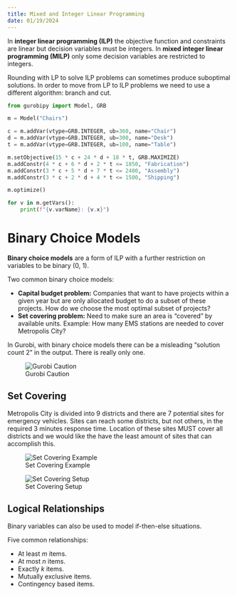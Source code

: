 ```yaml
---
title: Mixed and Integer Linear Programming
date: 01/19/2024
---
```


In **integer linear programming (ILP)** the objective function and constraints are linear but decision variables must be integers. In **mixed integer linear programming (MILP)** only some decision variables are restricted to integers.

Rounding with LP to solve ILP problems can sometimes produce suboptimal solutions. In order to move from LP to ILP problems we need to use a different algorithm: branch and cut.

```python
from gurobipy import Model, GRB

m = Model("Chairs")

c = m.addVar(vtype=GRB.INTEGER, ub=360, name="Chair")
d = m.addVar(vtype=GRB.INTEGER, ub=300, name="Desk")
t = m.addVar(vtype=GRB.INTEGER, ub=100, name="Table")

m.setObjective(15 * c + 24 * d + 18 * t, GRB.MAXIMIZE)
m.addConstr(4 * c + 6 * d + 2 * t <= 1850, "Fabrication")
m.addConstr(3 * c + 5 * d + 7 * t <= 2400, "Assembly")
m.addConstr(3 * c + 2 * d + 4 * t <= 1500, "Shipping")

m.optimize()

for v in m.getVars():
    print(f"{v.varName}: {v.x}")
```

# Binary Choice Models

**Binary choice models** are a form of ILP with a further restriction on variables to be binary (0, 1).

Two common binary choice models:

-   **Capital budget problem:** Companies that want to have projects within a given year but are only allocated budget to do a subset of these projects. How do we choose the most optimal subset of projects?
-   **Set covering problem:** Need to make sure an area is "covered" by available units. Example: How many EMS stations are needed to cover Metropolis City?

:::{.callout-caution}
In Gurobi, with binary choice models there can be a misleading "solution count 2" in the output. There is really only one.

![Gurobi Caution](images/gurobi-binary-caution.png){#fig-gurobi-caution}
:::

## Set Covering

Metropolis City is divided into 9 districts and there are 7 potential sites for emergency vehicles. Sites can reach some districts, but not others, in the required 3 minutes response time. Location of these sites MUST cover all districts and we would like the have the least amount of sites that can accomplish this.

![Set Covering Example](images/set-covering-example.png){#fig-set-covering-example}

![Set Covering Setup](images/set-covering-setup.png){#fig-set-covering-setup}

## Logical Relationships

Binary variables can also be used to model if-then-else situations.

Five common relationships:

-   At least $m$ items.
-   At most $n$ items.
-   Exactly $k$ items.
-   Mutually exclusive items.
-   Contingency based items.

